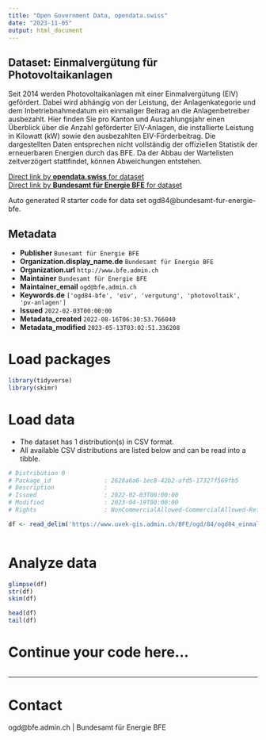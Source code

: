 ```yaml
---
title: "Open Government Data, opendata.swiss"
date: "2023-11-05"
output: html_document
---
```


## Dataset: Einmalvergütung für Photovoltaikanlagen

Seit 2014 werden Photovoltaikanlagen mit einer Einmalvergütung (EIV) gefördert. Dabei wird abhängig von der Leistung, der Anlagenkategorie und dem Inbetriebnahmedatum ein einmaliger Beitrag an die Anlagenbetreiber ausbezahlt. Hier finden Sie pro Kanton und Auszahlungsjahr einen Überblick über die Anzahl geförderter EIV-Anlagen, die installierte Leistung in Kilowatt (kW) sowie den ausbezahlten EIV-Förderbeitrag. Die dargestellten Daten entsprechen nicht vollständig der offiziellen Statistik der erneuerbaren Energien durch das BFE. Da der Abbau der Wartelisten zeitverzögert stattfindet, können Abweichungen entstehen.

[Direct link by **opendata.swiss** for dataset](https://opendata.swiss/de/dataset/einmalvergutung-fur-photovoltaikanlagen)<br>
[Direct link by **Bundesamt für Energie BFE** for dataset](https://www.bfe.admin.ch/eiv)

Auto generated R starter code for data set ogd84@bundesamt-fur-energie-bfe.

## Metadata

- **Publisher** `Bunesamt für Energie BFE`
- **Organization.display_name.de** `Bundesamt für Energie BFE`
- **Organization.url** `http://www.bfe.admin.ch`
- **Maintainer** `Bundesamt für Energie BFE`
- **Maintainer_email** `ogd@bfe.admin.ch`
- **Keywords.de** `['ogd84-bfe', 'eiv', 'vergutung', 'photovoltaik', 'pv-anlagen']`
- **Issued** `2022-02-03T00:00:00`
- **Metadata_created** `2022-08-16T06:30:53.766040`
- **Metadata_modified** `2023-05-13T03:02:51.336208`


# Load packages

```r

library(tidyverse)
library(skimr)

```

# Load data

-   The dataset has 1 distribution(s) in CSV format.
-   All available CSV distributions are listed below and can be read into a tibble.

```r

# Distribution 0
# Package_id               : 2628a6a6-1ec8-42b2-afd5-17327f569fb5
# Description              : 
# Issued                   : 2022-02-03T00:00:00
# Modified                 : 2023-04-19T00:00:00
# Rights                   : NonCommercialAllowed-CommercialAllowed-ReferenceRequired

df <- read_delim('https://www.uvek-gis.admin.ch/BFE/ogd/84/ogd84_einmalverguetung_fuer_photovoltaikanlagen.csv')



```

# Analyze data

```r

glimpse(df)
str(df)
skim(df)

head(df)
tail(df)

```

# Continue your code here...

```r

```

------------------------------------------------------------------------

# Contact

ogd@bfe.admin.ch | Bundesamt für Energie BFE
